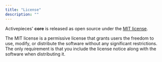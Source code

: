 ```yaml
---
title: "License"
description: ""
---
```


Activepieces' **core** is released as open source under the [MIT license](https://github.com/activepieces/activepieces/blob/main/LICENSE).

The MIT license is a permissive license that grants users the freedom to use, modify, or distribute the software without any significant restrictions. The only requirement is that you include the license notice along with the software when distributing it.